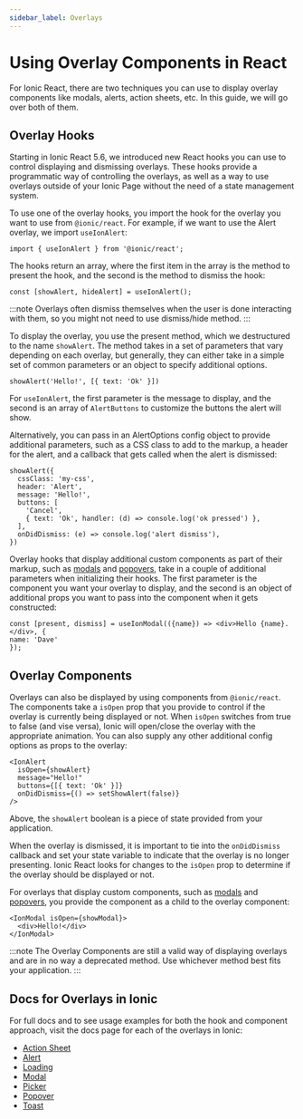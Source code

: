 ```yaml
---
sidebar_label: Overlays
---
```


# Using Overlay Components in React

For Ionic React, there are two techniques you can use to display overlay components like modals, alerts, action sheets, etc. In this guide, we will go over both of them.

## Overlay Hooks

Starting in Ionic React 5.6, we introduced new React hooks you can use to control displaying and dismissing overlays. These hooks provide a programmatic way of controlling the overlays, as well as a way to use overlays outside of your Ionic Page without the need of a state management system.

To use one of the overlay hooks, you import the hook for the overlay you want to use from `@ionic/react`. For example, if we want to use the Alert overlay, we import `useIonAlert`:

```tsx
import { useIonAlert } from '@ionic/react';
```

The hooks return an array, where the first item in the array is the method to present the hook, and the second is the method to dismiss the hook:

```tsx
const [showAlert, hideAlert] = useIonAlert();
```

:::note
Overlays often dismiss themselves when the user is done interacting with them, so you might not need to use dismiss/hide method. 
:::

To display the overlay, you use the present method, which we destructured to the name `showAlert`. The method takes in a set of parameters that vary depending on each overlay, but generally, they can either take in a simple set of common parameters or an object to specify additional options.

```tsx
showAlert('Hello!', [{ text: 'Ok' }])
```

For `useIonAlert`, the first parameter is the message to display, and the second is an array of `AlertButtons` to customize the buttons the alert will show.

Alternatively, you can pass in an AlertOptions config object to provide additional parameters, such as a CSS class to add to the markup, a header for the alert, and a callback that gets called when the alert is dismissed:

```tsx
showAlert({
  cssClass: 'my-css',
  header: 'Alert',
  message: 'Hello!',
  buttons: [
    'Cancel',
    { text: 'Ok', handler: (d) => console.log('ok pressed') },
  ],
  onDidDismiss: (e) => console.log('alert dismiss'),
})
```

Overlay hooks that display additional custom components as part of their markup, such as [modals](https://ionicframework.com/docs/api/modal) and [popovers](https://ionicframework.com/docs/api/popover), take in a couple of additional parameters when initializing their hooks. The first parameter is the component you want your overlay to display, and the second is an object of additional props you want to pass into the component when it gets constructed:

```tsx
const [present, dismiss] = useIonModal(({name}) => <div>Hello {name}.</div>, {
name: 'Dave'
});
```

## Overlay Components

Overlays can also be displayed by using components from `@ionic/react`. The components take a `isOpen` prop that you provide to control if the overlay is currently being displayed or not. When  `isOpen` switches from true to false (and vise versa), Ionic will open/close the overlay with the appropriate animation. You can also supply any other additional config options as props to the overlay:

```tsx
<IonAlert
  isOpen={showAlert}
  message="Hello!"
  buttons={[{ text: 'Ok' }]}
  onDidDismiss={() => setShowAlert(false)}
/>
```

Above, the `showAlert` boolean is a piece of state provided from your application. 

When the overlay is dismissed, it is important to tie into the  `onDidDismiss` callback and set your state variable to indicate that the overlay is no longer presenting. Ionic React looks for changes to the `isOpen` prop to determine if the overlay should be displayed or not.

For overlays that display custom components, such as [modals](https://ionicframework.com/docs/api/modal) and [popovers](https://ionicframework.com/docs/api/popover), you provide the component as a child to the overlay component:

```tsx
<IonModal isOpen={showModal}>
  <div>Hello!</div>
</IonModal>
```

:::note
The Overlay Components are still a valid way of displaying overlays and are in no way a deprecated method. Use whichever method best fits your application.
:::

## Docs for Overlays in Ionic

For full docs and to see usage examples for both the hook and component approach, visit the docs page for each of the overlays in Ionic:

- [Action Sheet](https://ionicframework.com/docs/api/action-sheet)
- [Alert](https://ionicframework.com/docs/api/modal#usage)
- [Loading](https://ionicframework.com/docs/api/loading)
- [Modal](https://ionicframework.com/docs/api/modal)
- [Picker](https://ionicframework.com/docs/api/picker)
- [Popover](https://ionicframework.com/docs/api/popover)
- [Toast](https://ionicframework.com/docs/api/toast)
